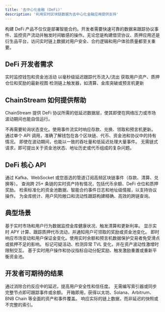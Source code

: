 ```yaml
---
title: '去中心化金融 (DeFi)'
description: '利用实时区块链数据为去中心化金融应用提供支持'
---
```


<Info>
构建 DeFi 产品不仅仅是部署智能合约。开发者需要快速可靠的数据来跟踪协议事件、监控资产流动并触发时间敏感的操作。无论您是构建借贷协议、质押应用还是衍生品平台，访问实时链上数据对用户安全、合约逻辑和用户体验质量都至关重要。
</Info>

## DeFi 开发者需求

<CardGroup cols={2}>
  <Card title="实时监控" icon="chart-line">
    实时监控钱包和资金池活动
  </Card>
  
  <Card title="低延迟跟踪" icon="bolt">
    以毫秒级延迟跟踪代币流入/流出
  </Card>
  
  <Card title="资产可见性" icon="eye">
    获取用户资产、质押仓位和奖励的最新视图
  </Card>
  
  <Card title="事件检测" icon="bell">
    检测链上触发器，如清算、金库突破或预言机更新
  </Card>
</CardGroup>

## ChainStream 如何提供帮助

ChainStream 提供 DeFi 协议所需的低延迟数据层，使其即使在网络压力或市场波动期间也能自信运行。

<CardGroup cols={2}>
  <Card title="实时事件推送" icon="satellite-dish" color="#4D9CFF">
    不再需要轮询状态变化。使用事件流实时响应存款、兑换、领取和预言机更新。
  </Card>
  
  <Card title="账户级资产快照" icon="wallet" color="#16A34A">
    通过单个 API 调用，准确了解钱包在各个区块链、代币、资金池和协议中的持有情况。
  </Card>
  
  <Card title="Kafka 驱动的性能" icon="gauge-high" color="#FB6514">
    即使在波动期间，也能以一致的吞吐量和低延迟处理大量事件。
  </Card>
  
  <Card title="GraphQL 智能查询" icon="brackets-curly" color="#9333EA">
    无需链式请求，即可提出关于资金池状态、地址历史或代币组成的复杂问题。
  </Card>
</CardGroup>

## DeFi 核心 API

<AccordionGroup>
  <Accordion title="Web3 数据流服务" icon="satellite-dish" defaultOpen>
    通过 Kafka、WebSocket 或您首选的管道订阅高频区块链事件（存款、清算、兑换等）。
  </Accordion>
  
  <Accordion title="账户和资产 API" icon="wallet">
    查询跨 25+ 条链的实时资产持有情况，包括代币余额、DeFi 仓位和质押奖励。
  </Accordion>
  
  <Accordion title="链上数据 API" icon="database">
    检索标准化的资金池数据、智能合约事件日志和地址级情报，以支持协议操作。
  </Accordion>
  
  <Accordion title="GraphQL 查询引擎" icon="brackets-curly">
    为金库统计、用户风险敞口和流动性跟踪构建精确、高效的跨链查询。
  </Accordion>
</AccordionGroup>

## 典型场景

<CardGroup cols={1}>
  <Card title="借贷协议" icon="money-bill-transfer">
    基于实时市场和用户行为数据监控金库健康状况、触发清算和更新利率。
  </Card>
  
  <Card title="质押和收益应用" icon="piggy-bank">
    显示实时 APY 计算、跟踪质押代币流动，并通知用户可领取的奖励或资金池变化。
  </Card>
  
  <Card title="衍生品平台" icon="chart-line">
    即时响应市场变动和用户保证金变化。使用实时余额和预言机数据保护交易者免受滑点或抵押不足的影响。
  </Card>
  
  <Card title="风险引擎" icon="shield-halved">
    标记可疑活动、检测异常 TVL 变化，并在资产波动性激增时限制交互。
  </Card>
  
  <Card title="奖励自动化" icon="gift">
    基于实时用户操作和协议指标自动分配奖励、触发激励重置或重新平衡资金池。
  </Card>
</CardGroup>

## 开发者可期待的结果

<CardGroup cols={2}>
  <Card title="毫秒级响应" icon="bolt">
    通过消除合约反应中的延迟，提高用户安全性和信任度。
  </Card>
  
  <Card title="减少系统维护" icon="server">
    无需编写索引器或同步完整节点即可跟踪事件或余额。
  </Card>
  
  <Card title="跨链 DeFi 逻辑" icon="link">
    开箱即用，获得以太坊、Solana、Arbitrum、BNB Chain 等全面的资产和事件覆盖。
  </Card>
  
  <Card title="可靠的合约触发器" icon="check-double">
    响应实际的链上数据，而非延迟的快照或不完整的索引。
  </Card>
</CardGroup> 